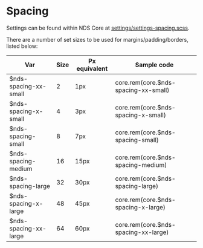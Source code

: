 
<Meta title="Docs/Spacing" />

# Spacing

Settings can be found within NDS Core at [settings/settings-spacing.scss](https://github.com/nice-digital/nice-design-system/blob/main/components/nds-core/scss/settings/_settings-spacing.scss).

There are a number of set sizes to be used for margins/padding/borders, listed below:

| Var | Size | Px equivalent | Sample code |
| --- | ---- | ------------- | ----------- |
| $nds-spacing-xx-small | 2 | 1px | core.rem(core.$nds-spacing-xx-small) |
| $nds-spacing-x-small | 4 | 3px | core.rem(core.$nds-spacing-x-small) |
| $nds-spacing-small | 8 | 7px | core.rem(core.$nds-spacing-small) |
| $nds-spacing-medium | 16 | 15px | core.rem(core.$nds-spacing-medium) |
| $nds-spacing-large | 32 | 30px | core.rem(core.$nds-spacing-large) |
| $nds-spacing-x-large | 48 | 45px | core.rem(core.$nds-spacing-x-large) |
| $nds-spacing-xx-large | 64 | 60px | core.rem(core.$nds-spacing-xx-large) |
